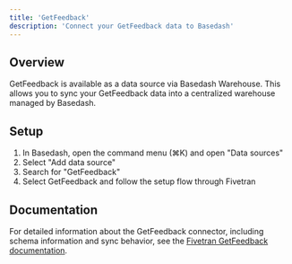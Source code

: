 ```yaml
---
title: 'GetFeedback'
description: 'Connect your GetFeedback data to Basedash'
---
```


## Overview

GetFeedback is available as a data source via Basedash Warehouse. This allows you to sync your GetFeedback data into a centralized warehouse managed by Basedash.

## Setup

1. In Basedash, open the command menu (⌘K) and open "Data sources"
2. Select "Add data source"
3. Search for "GetFeedback"
4. Select GetFeedback and follow the setup flow through Fivetran

## Documentation

For detailed information about the GetFeedback connector, including schema information and sync behavior, see the [Fivetran GetFeedback documentation](https://fivetran.com/docs/connectors/applications/getfeedback).
